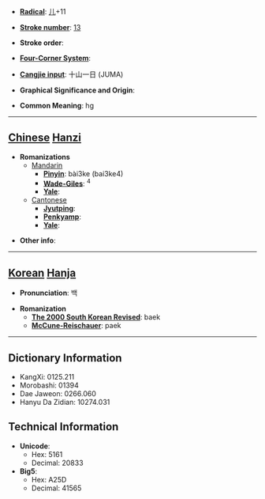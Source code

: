 * '''[[Wiktionary:Chinese radical index| Radical]]''': [[Wiktionary:Chinese radical index 儿|儿]]+11

* '''[[Wiktionary:Chinese total strokes index|Stroke number]]''': [[Wiktionary:Chinese total strokes index 13|13]]

* '''Stroke order''': 

* '''[[Wiktionary:Chinese four corner index|Four-Corner System]]''': 

* '''[[Wiktionary:Chinese Cangjie index|Cangjie input]]''': 十山一日 (JUMA)

* '''Graphical Significance and Origin''': 

* '''Common Meaning''': hg

----

== [[Chinese]] [[Hanzi]] ==

* '''Romanizations'''
** [[Mandarin]]
*** '''[[Pinyin]]''': bài3ke (bai3ke4)
*** '''[[Wade-Giles]]''': <sup>4</sup>
*** '''[[Yale]]''': 
**[[Cantonese]]
***'''[[Jyutping]]''':
***'''[[Penkyamp]]''': 
***'''[[Yale]]''': 

* '''Other info''': 

----

== [[Korean]] [[Hanja]] ==

* '''Pronunciation''': 백

* '''Romanization'''
** '''[[The 2000 South Korean Revised Romanization|The 2000 South Korean Revised]]''': baek
** '''[[McCune-Reischauer]]''': paek

----

== Dictionary Information ==

* KangXi: 0125.211
* Morobashi: 01394
* Dae Jaweon: 0266.060
* Hanyu Da Zidian: 10274.031

== Technical Information ==

* '''Unicode''':
** Hex: 5161
** Decimal: 20833
* '''Big5''':
** Hex: A25D
** Decimal: 41565